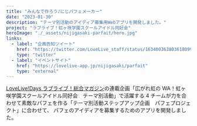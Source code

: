 ```yaml
---
title: "みんなで作ろう♪にじパフェメーカー"
date: "2023-01-30"
description: "テーマ別活動のアイディア募集用Webアプリを開発しました。"
project: "ラブライブ！虹ヶ咲学園スクールアイドル同好会"
heroImage: "./_assets/nijigasaki-parfait/hero.jpg"
links:
  - label: "企画告知ツイート"
    href: "https://twitter.com/LoveLive_staff/status/1634003638036180994"
    type: "twitter"
  - label: "イベントサイト"
    href: "https://lovelive-app.jp/nijigasaki/parfait"
    type: "external"
---
```


[LoveLive!Days ラブライブ！総合マガジン](http://gs.dengeki.com/lovelive-magazine/)の連載企画「広がれ虹の WA！虹ヶ咲学園スクールアイドル同好会　テーマ別活動」で活躍する
4 チームが力を合わせて素敵なパフェを作る「テーマ別活動ステップアップ企画　パフェプロジェクト」に合わせて、
パフェのアイディアを募集するためのアプリを開発しました。
